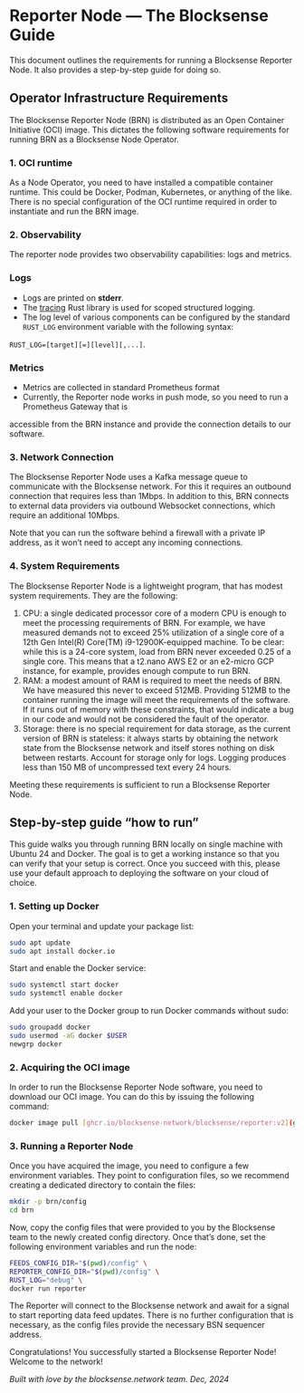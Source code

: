 # Reporter Node — The Blocksense Guide

This document outlines the requirements for running a Blocksense Reporter Node. It also provides a step-by-step guide for doing so.

## Operator Infrastructure Requirements

The Blocksense Reporter Node (BRN) is distributed as an Open Container Initiative (OCI) image. This dictates the following software requirements for running BRN as a Blocksense Node Operator.

### 1. OCI runtime

As a Node Operator, you need to have installed a compatible container runtime. This could be Docker, Podman, Kubernetes, or anything of the like. There is no special configuration of the OCI runtime required in order to instantiate and run the BRN image.

### 2. Observability

The reporter node provides two observability capabilities: logs and metrics.

### Logs

- Logs are printed on **stderr**.
- The [tracing](https://docs.rs/tracing/latest/tracing/) Rust library is used for scoped structured logging.
- The log level of various components can be configured by the standard `RUST_LOG` environment variable with the following syntax:

`RUST_LOG=[target][=][level][,...]`.

### Metrics

- Metrics are collected in standard Prometheus format
- Currently, the Reporter node works in push mode, so you need to run a Prometheus Gateway that is

accessible from the BRN instance and provide the connection details to our software.

### 3. Network Connection

The Blocksense Reporter Node uses a Kafka message queue to communicate with the Blocksense network. For this it requires an outbound connection that requires less than 1Mbps. In addition to this, BRN connects to external data providers via outbound Websocket connections, which require an additional 10Mbps.

Note that you can run the software behind a firewall with a private IP address, as it won’t need to accept any incoming connections.

### 4. System Requirements

The Blocksense Reporter Node is a lightweight program, that has modest system requirements. They are the following:

1. CPU: a single dedicated processor core of a modern CPU is enough to meet the processing requirements of BRN. For example, we have measured demands not to exceed 25% utilization of a single core of a 12th Gen Intel(R) Core(TM) i9-12900K-equipped machine. To be clear: while this is a 24-core system, load from BRN never exceeded 0.25 of a single core. This means that a t2.nano AWS E2 or an e2-micro GCP instance, for example, provides enough compute to run BRN.
2. RAM: a modest amount of RAM is required to meet the needs of BRN. We have measured this never to exceed 512MB. Providing 512MB to the container running the image will meet the requirements of the software. If it runs out of memory with these constraints, that would indicate a bug in our code and would not be considered the fault of the operator.
3. Storage: there is no special requirement for data storage, as the current version of BRN is stateless: it always starts by obtaining the network state from the Blocksense network and itself stores nothing on disk between restarts. Account for storage only for logs. Logging produces less than 150 MB of uncompressed text every 24 hours.

Meeting these requirements is sufficient to run a Blocksense Reporter Node.

## Step-by-step guide “how to run”

This guide walks you through running BRN locally on single machine with Ubuntu 24 and Docker. The goal is to get a working instance so that you can verify that your setup is correct. Once you succeed with this, please use your default approach to deploying the software on your cloud of choice.

### 1. Setting up Docker

Open your terminal and update your package list:

```bash
sudo apt update
sudo apt install docker.io
```

Start and enable the Docker service:

```bash
sudo systemctl start docker
sudo systemctl enable docker
```

Add your user to the Docker group to run Docker commands without sudo:

```bash
sudo groupadd docker
sudo usermod -aG docker $USER
newgrp docker
```

### 2. Acquiring the OCI image

In order to run the Blocksense Reporter Node software, you need to download our OCI image. You can do this by issuing the following command:

```bash
docker image pull [ghcr.io/blocksense-network/blocksense/reporter:v2](ghcr.io/blocksense-network/blocksense/reporter:v2)
```

### 3. Running a Reporter Node

Once you have acquired the image, you need to configure a few environment variables. They point to configuration files, so we recommend creating a dedicated directory to contain the files:

```bash
mkdir -p brn/config
cd brn
```

Now, copy the config files that were provided to you by the Blocksense team to the newly created config directory. Once that’s done, set the following environment variables and run the node:

```bash
FEEDS_CONFIG_DIR="$(pwd)/config" \
REPORTER_CONFIG_DIR="$(pwd)/config" \
RUST_LOG="debug" \
docker run reporter
```

The Reporter will connect to the Blocksense network and await for a signal to start reporting data feed updates. There is no further configuration that is necessary, as the config files provide the necessary BSN sequencer address.

Congratulations! You successfully started a Blocksense Reporter Node! Welcome to the network!

*Built with love by the blocksense.network team.             Dec, 2024*

